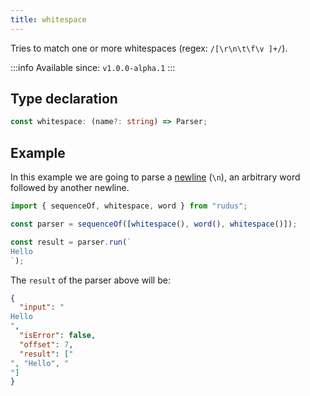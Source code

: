 ```yaml
---
title: whitespace
---
```


Tries to match one or more whitespaces (regex: `/[\r\n\t\f\v ]+/`).

:::info
Available since: `v1.0.0-alpha.1`
:::

## Type declaration

```ts
const whitespace: (name?: string) => Parser;
```

## Example

In this example we are going to parse a [newline](https://en.wikipedia.org/wiki/Newline) (`\n`), an arbitrary word followed by another newline.

```ts
import { sequenceOf, whitespace, word } from "rudus";

const parser = sequenceOf([whitespace(), word(), whitespace()]);

const result = parser.run(`
Hello
`);
```

The `result` of the parser above will be:

```json
{
  "input": "
Hello
",
  "isError": false,
  "offset": 7,
  "result": ["
", "Hello", "
"]
}
```
